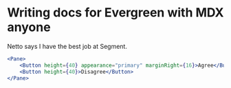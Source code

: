 

# Writing docs for Evergreen with MDX anyone

Netto says I have the best job at Segment.

```jsx
<Pane>
    <Button height={40} appearance="primary" marginRight={16}>Agree</Button>
    <Button height={40}>Disagree</Button>
</Pane>
```

<PropsTable of="Button" />
